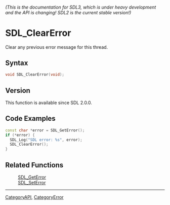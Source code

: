 ====== (This is the documentation for SDL3, which is under heavy development and the API is changing! SDL2 is the current stable version!) ======
= SDL_ClearError =

Clear any previous error message for this thread.

== Syntax ==

<syntaxhighlight lang='c'>
void SDL_ClearError(void);
</syntaxhighlight>

== Version ==

This function is available since SDL 2.0.0.

== Code Examples ==

<syntaxhighlight lang='c++'>
const char *error = SDL_GetError();
if (*error) {
  SDL_Log("SDL error: %s", error);
  SDL_ClearError();
}
</syntaxhighlight>

== Related Functions ==

:[[SDL_GetError]]
:[[SDL_SetError]]

----
[[CategoryAPI]], [[CategoryError]]


